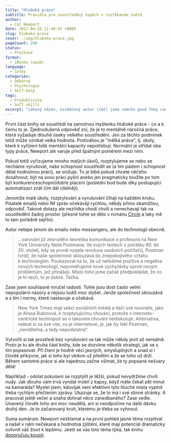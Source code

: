 ```yaml
---
title: "Hluboká práce"
subtitle: Pravidla pro soustředěný úspěch v roztěkaném světě
author:
  - Cal Newport
date: 2017-04-25 11:49:47 +0800
slug: hluboka-prace
cover: ./img/hluboka-prace.jpg
pageCount: 240
status:
  - Přečtené
format:
  - iBooks (epub)
language:
  - Česky
categories:
  - Odborná
  - Psychologie
  - Self-help
tags:
  - Produktivita
  - Soft skills
excerpt: "Lákavý název, osvědčený autor (četl jsem <em>So good they can't ignore you</em> a byla perfektní), oblíbené vydavatelství. Navíc ve slevě za půlku. Kdo by odolal! Ale ouha&hellip; Při četbě mi přišlo, že autor káže naprosto jasné a elementární věci. V hlavě se mi honilo: &bdquo;To je přece jasný, že se musím soustředit, když chci udělat rozumnou práci...&ldquo;. Ale ouha. Po dočtení a za běžného provozu jsem si začal naplno uvědomovat, že těmi neduhy trpím.&hellip; Naštěstí teď ale vím, co s tím."
---
```


První část knihy se soustředí na samotnou myšlenku hluboké práce - co a k čemu to je. Zjednodušená odpověď zní, že je to mentálně náročná práce, která vyžaduje dlouhé úseky velkého soustředění. Jen za těchto podmínek totiž může vznikat velká hodnota. Protiváhou je "mělká práce", tj. úkoly, které k vyřízení tolik mentální kapacity nepotřebují. Normální je střídat oba typy práce, Newport ale varuje před špatným poměrem mezi nimi.

Pokud totiž vyřizujeme mnoho malých úkolů, rozptylujeme se nebo se necháme vyrušovat, naše schopnost soustředit se (a tím pádem i schopnost dělat hodnotnou práci), se snižuje. To je blbé pokud chcete něčeho dosáhnout, být na svou práci pyšní anebo jen pragmaticky toužíte po tom být konkurenceschopní/dobře placení (poslední bod bude díky postupující automatizaci znát čím dál citelněji).

Jenomže malé úkoly, rozptylování a vyrušování číhají na každém kroku. Pisatelé emailů nebo IM zpráv očekávájí rychlou, někdy přímo okamžitou, odpověď. Takové dotazy ale nezřídka chodí chvíli a nenechavají tak na soustředění žadný prostor (přesně tohle se dělo v románu [Circle](http://jenahajek.com/knihy/the-circle/) a taky mě to tam pořádně sejřilo).

Autor netepe jenom do emailu nebo messangeru, ale do technologií obecně.

> &hellip;varování již zesnulého teoretika komunikace a profesora na New York University Neila Postmana. Ve svých textech z počátku 90. let 20. století, kdy se prvně rozjela revoluce osobních počítačů, Postman tvrdil, že naše společnost sklouzává do znepokojivého vztahu k technologiím. Poukazoval na to, že už neřešíme pozitiva a negativa nových technologií, nepoměřujeme nové vychytávky oproti novým problémům, jež přinášejí. Místo toho jsme začali předpokládat, že co je hi-tech, to je dobré. Tečka.

Zase jsem souhlasně mručel radostí. Tohle jsou dost často velmi nepopulární názory a nejsou tudíž moc slyšet. Jenže společnost sklouzává a s tím i normy, které nastavuje a očekává.

> New York Times mají sekci sociálních médiá a tlačí své novináře, jako je Alissa Rubinová, k rozptylujícímu chování, protože v interneto-centrické technopoli se o takovém chování nediskutuje. Alternativa, nebrat si za své vše, co je internetové, je, jak by řekl Postman, &bdquo;neviditelná, a tedy nepodstatná&ldquo;.

Vytvořit si tak prostředí bez vyrušování se tak může někdy jevit až nereálně. Proto je tu ale druhá část knihy, kde se dozvíme několik strategií, jak se s tím popasovat. Při čtení je hodně věcí jasných, smysluplných a snad si i člověk přikývne, jak si toho byl vědom už předtím a že se toho už drží. Během samotné práce si ale najednou začne všímat, že ty popsané nešvary dělá!

Například - odolat pokušení se rozptýlit je těžší, pokud nevydržíme chvíli nudy. Jak dlouho vám trvá vyndat mobil z kapsy, když máte čekat pět minut na kamaráda? Myslel jsem, kdovíjak není efektivní tyto hluché místa vyplnit třeba rychlým přečtením zprávy. Ukazuje se, že to má i své stinné stránky. A pracovat ještě večer a snaha dohnat něco zanedbaného? Zase vedle. Unavený člověk toho ani moc neudělá, ani si neodpočine na další dávku druhý den. Je to začarovaný kruh, kterému je třeba se vyhnout.

Suma sumárum. Newport nezklamal a na první pohled jasné téma rozpitval a našel v něm nečekaná a hodnotná zjištění, které mají potenciál dramaticky ovlivnit váš život k lepšímu. Jestli se vás toto téma týká, tak knihu <a href="https://www.melvil.cz/kniha-hluboka-prace/" target="_blank" title="kniha na melvil.cz">doporučuju koupit</a>.
